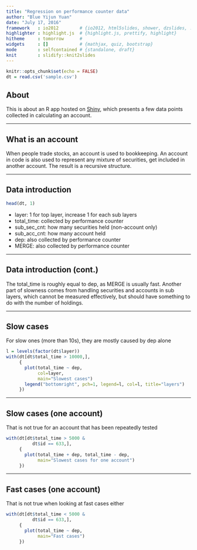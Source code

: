 ```yaml
---
title: "Regression on performance counter data"
author: "Blue Yijun Yuan"
date: "July 17, 2016"
framework   : io2012        # {io2012, html5slides, shower, dzslides, ...}
highlighter : highlight.js  # {highlight.js, prettify, highlight}
hitheme     : tomorrow      # 
widgets     : []            # {mathjax, quiz, bootstrap}
mode        : selfcontained # {standalone, draft}
knit        : slidify::knit2slides
---
```


```r
knitr::opts_chunk$set(echo = FALSE)
dt = read.csv('sample.csv')
```

## About

This is about an R app hosted on [Shiny](https://bbbush.shinyapps.io/dss-devdataprod-20160620/), which presents a few data points collected in calculating an account.

---

## What is an account

When people trade stocks, an account is used to bookkeeping. An account in code is also used to represent any mixture of securities, get included in another account. The result is a recursive structure.

---

## Data introduction

```r
head(dt, 1)
```
- layer: 1 for top layer, increase 1 for each sub layers
- total_time: collected by performance counter
- sub_sec_cnt: how many securities held (non-account only)
- sub_acc_cnt: how many account held
- dep: also collected by performance counter
- MERGE: also collected by performance counter

---

## Data introduction (cont.)

The total_time is roughly equal to dep, as MERGE is usually fast. Another part of slowness comes from handling securities and accounts in sub layers, which cannot be measured effectively, but should have something to do with the number of holdings.

---

## Slow cases

For slow ones (more than 10s), they are mostly caused by dep alone
```r
l = levels(factor(dt$layer))
with(dt[dt$total_time > 10000,],
     {
       plot(total_time ~ dep,
            col=layer,
            main="Slowest cases")
       legend("bottomright", pch=1, legend=l, col=l, title="layers")
     })
```

---

## Slow cases (one account)

That is not true for an account that has been repeatedly tested
```r
with(dt[dt$total_time > 5000 &
          dt$id == 633,],
     {
       plot(total_time + dep, total_time - dep,
            main="Slowest cases for one account")
     })
```


---

## Fast cases (one account)

That is not true when looking at fast cases either
```r
with(dt[dt$total_time < 5000 &
          dt$id == 633,],
     {
       plot(total_time ~ dep,
            main="Fast cases")
     })
```

